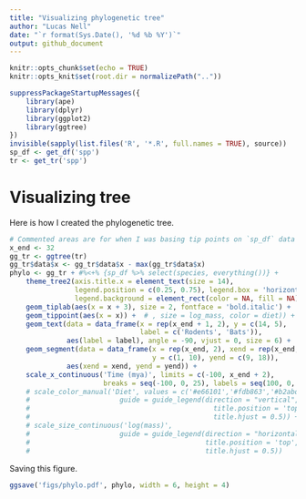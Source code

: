 ```yaml
---
title: "Visualizing phylogenetic tree"
author: "Lucas Nell"
date: "`r format(Sys.Date(), '%d %b %Y')`"
output: github_document
---
```


```r
knitr::opts_chunk$set(echo = TRUE)
knitr::opts_knit$set(root.dir = normalizePath(".."))
```

```r
suppressPackageStartupMessages({
    library(ape)
    library(dplyr)
    library(ggplot2)
    library(ggtree)
})
invisible(sapply(list.files('R', '*.R', full.names = TRUE), source))
sp_df <- get_df('spp')
tr <- get_tr('spp')
```





# Visualizing tree

Here is how I created the phylogenetic tree.


```r
# Commented areas are for when I was basing tip points on `sp_df` data frame values
x_end <- 32
gg_tr <- ggtree(tr)
gg_tr$data$x <- gg_tr$data$x - max(gg_tr$data$x)
phylo <- gg_tr + #%<+% {sp_df %>% select(species, everything())} +
    theme_tree2(axis.title.x = element_text(size = 14),
                legend.position = c(0.25, 0.75), legend.box = 'horizontal',
                legend.background = element_rect(color = NA, fill = NA)) +
    geom_tiplab(aes(x = x + 3), size = 2, fontface = 'bold.italic') +
    geom_tippoint(aes(x = x)) +  # , size = log_mass, color = diet)) +
    geom_text(data = data_frame(x = rep(x_end + 1, 2), y = c(14, 5), 
                                label = c('Rodents', 'Bats')), 
              aes(label = label), angle = -90, vjust = 0, size = 6) +
    geom_segment(data = data_frame(x = rep(x_end, 2), xend = rep(x_end, 2), 
                                   y = c(1, 10), yend = c(9, 18)), 
              aes(xend = xend, yend = yend)) +
    scale_x_continuous('Time (mya)', limits = c(-100, x_end + 2),
                       breaks = seq(-100, 0, 25), labels = seq(100, 0, -25))# +
    # scale_color_manual('Diet', values = c('#e66101','#fdb863','#b2abd2','#5e3c99'),
    #                      guide = guide_legend(direction = "vertical",
    #                                             title.position = 'top', 
    #                                             title.hjust = 0.5)) +
    # scale_size_continuous('log(mass)', 
    #                      guide = guide_legend(direction = "horizontal",
    #                                           title.position = 'top', 
    #                                           title.hjust = 0.5))
```


Saving this figure.

```r
ggsave('figs/phylo.pdf', phylo, width = 6, height = 4)
```
